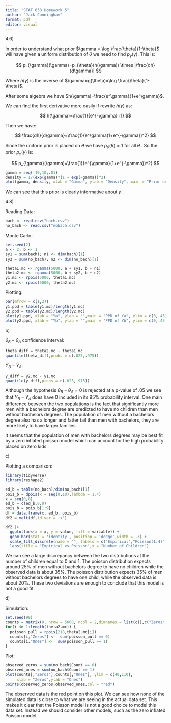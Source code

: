 ```yaml
---
title: "STAT 638 Homework 5"
author: "Jack Cunningham"
format: pdf
editor: visual
---
```


4.6)

In order to understand what prior $\gamma = \log \frac{\theta}{1-\theta}$ will have given a uniform distribution of $\theta$ we need to find $p_{\gamma}(\gamma)$. This is:

$$
p_{\gamma}(\gamma)=p_{\theta}(h(\gamma)) \times |\frac{dh}{d\gamma}|
$$

Where $h(\gamma)$ is the inverse of $\gamma=g(\theta)=\log \frac{\theta}{1-\theta}$.

After some algebra we have $h(\gamma)=\frac{e^\gamma}{1+e^\gamma}$.

We can find the first derivative more easily if rewrite $h(\gamma)$ as:

$$
h(\gamma)=\frac{1}{e^{-\gamma}+1}
$$

Then we have:

$$
\frac{dh}{d\gamma}=\frac{1}{e^\gamma(1+e^{-\gamma})^2}
$$

Since the uniform prior is placed on $\theta$ we have $p_{\theta}(\theta)=1$ for all $\theta$ . So the prior $p_{\gamma}(\gamma)$ is:

$$
p_{\gamma}(\gamma)=\frac{1}{e^{\gamma}(1+e^{-\gamma})^2}
$$

```r
gamma = seq(-10,10,.01)
density = 1/(exp(gamma)*(1 + exp(-gamma))^2)
plot(gamma, density, xlab = "Gamma", ylab = "Density", main = "Prior on Gamma")
```

We can see that this prior is clearly informative about $\gamma$ .

4.8)

Reading Data:

```r
bach <- read.csv("bach.csv")
no_bach <- read.csv("nobach.csv")
```

Monte Carlo:

```r
set.seed(2)
a <- 2; b <- 1
sy1 = sum(bach); n1 <- dim(bach)[1]
sy2 = sum(no_bach); n2 <- dim(no_bach)[1]

theta1.mc <- rgamma(5000, a + sy1, b + n1)
theta2.mc <- rgamma(5000, b + sy2, b + n2)
y1.mc <- rpois(5000, theta1.mc)
y2.mc <- rpois(5000, theta2.mc)
```

Plotting:

```r
par(mfrow = c(1,2))
y1.ppd = table(y1.mc)/length(y1.mc)
y2.ppd = table(y2.mc)/length(y2.mc)
plot(y1.ppd, xlab = "Ya", ylab = "",main = "PPD of Ya", ylim = c(0,.45))
plot(y2.ppd, xlab = "Yb", ylab = "",main = "PPD of Yb", ylim = c(0,.45))
```

b\)

$\theta_B -\theta_A$ confidence interval:

```r
theta_diff = theta2.mc - theta1.mc
quantile(theta_diff,probs = c(.025,.975))
```

$\widetilde{Y}_B - \widetilde{Y}_A$:

```r
y_diff = y2.mc - y1.mc
quantile(y_diff,probs = c(.025,.975))
```

Although the hypothesis $\theta_B-\theta_A=0$ is rejected at a p-value of .05 we see that $Y_B-Y_A$ does have 0 included in its 95% probability interval. One main difference between the two populations is the fact that significantly more men with a bachelors degree are predicted to have no children than men without bachelors degrees. The population of men without a bachelors degree also has a longer and fatter tail than men with bachelors, they are more likely to have larger families.

It seems that the population of men with bachelors degrees may be best fit by a zero inflated poisson model which can account for the high probability placed on zero kids.

c\)

Plotting a comparison:

```r
library(tidyverse)
library(reshape2)

ed_b = table(no_bach)/dim(no_bach)[1]
pois_b = dpois(x = seq(0,10),lambda = 1.4)
x = seq(0,8)
ed_b = c(ed_b,0,0)
pois_b = pois_b[1:9]
df = data.frame(x, ed_b, pois_b)
df2 = melt(df,id.var = 'x')

df2 |> 
  ggplot(aes(x = x, y = value, fill = variable)) +
  geom_bar(stat = 'identity', position = 'dodge',width = .3) +
  scale_fill_discrete(name = "", labels = c("Empirical","Poisson(1.4)")) +
  labs(title = "Empirical vs Poisson",x = "Number of Children")
```

We can see a large discrepancy between the two distributions at the number of children equal to 0 and 1. The poisson distribution expects around 25% of men without bachelors degree to have no children while the observed data is about 35%. The poisson distribution expects 35% of men without bachelors degrees to have one child, while the observed data is about 20%. These two deviations are enough to conclude that this model is not a good fit.

d\)

Simulation:

```r
set.seed(99)
counts = matrix(0, nrow = 5000, ncol = 2,dimnames = list(c(),c("Zeros","Ones")))
for(i in 1:length(theta2.mc)) {
  poisson_pull = rpois(218,theta2.mc[i])
  counts[i,"Zeros"] <-  sum(poisson_pull == 0)
  counts[i,"Ones"] <-  sum(poisson_pull == 1)
}
```

Plot:

```r
observed_zeros = sum(no_bach$Count == 0)
observed_ones = sum(no_bach$Count == 1)
plot(counts[,"Zeros"],counts[,"Ones"], ylim = c(40,110),
     xlab = "Zeros",ylab = "Ones")
points(observed_zeros,observed_ones,col = "red")
```

The observed data is the red point on this plot. We can see how none of the simulated data is close to what we are seeing in the actual data set. This makes it clear that the Poisson model is not a good choice to model this data set. Instead we should consider other models, such as the zero inflated Poisson model.
